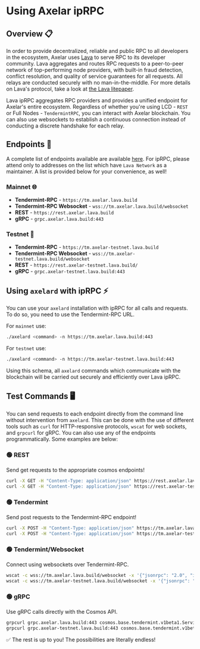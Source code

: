 # Using Axelar ipRPC

## Overview 📋

In order to provide decentralized, reliable and public RPC to all developers in the ecosystem, Axelar uses [Lava](https://www.lavanet.xyz/?utm_source=axelar-iprpc-dev-tutorial&utm_medium=axelar-docs&utm_campaign=axelar-iprpc-dev) to serve RPC to its developer community. Lava aggregates and routes RPC requests to a peer-to-peer network of top-performing node providers, with built-in fraud detection, conflict resolution, and quality of service guarantees for all requests. All relays are conducted securely with no man-in-the-middle. For more details on Lava's protocol, take a look at [the Lava litepaper](https://litepaper.lavanet.xyz/?utm_source=axelar-iprpc-dev-tutorial&utm_medium=axelar-docs&utm_campaign=axelar-iprc-dev).

Lava ipRPC aggregates RPC providers and provides a unified endpoint for Axelar's entire ecosystem. Regardless of whether you're using LCD - `REST` or Full Nodes - `TendermintRPC`, you can interact with Axelar blockchain. You can also use websockets to establish a continuous connection instead of conducting a discrete handshake for each relay.

## Endpoints 🔗

A complete list of endpoints available are available [here](https://docs.lavanet.xyz/). For ipRPC, please attend only to addresses on the list which have `Lava Network` as a maintainer. A list is provided below for your convenience, as well!

### Mainnet 🌐

- **Tendermint-RPC** - `https://tm.axelar.lava.build`
- **Tendermint-RPC Websocket** - `wss://tm.axelar.lava.build/websocket`
- **REST** - `https://rest.axelar.lava.build`
- **gRPC** - `grpc.axelar.lava.build:443`

### Testnet 🧪

- **Tendermint-RPC** - `https://tm.axelar-testnet.lava.build`
- **Tendermint-RPC Websocket** - `wss://tm.axelar-testnet.lava.build/websocket`
- **REST** - `https://rest.axelar-testnet.lava.build/`
- **gRPC** - `grpc.axelar-testnet.lava.build:443`

## Using `axelard` with ipRPC ⚡

You can use your `axelard` installation with ipRPC for all calls and requests. To do so, you need to use the Tendermint-RPC URL.

For `mainnet` use:

```bash
./axelard <command> -n https://tm.axelar.lava.build:443
```

For `testnet` use:

```bash
./axelard <command> -n https://tm.axelar-testnet.lava.build:443
```

Using this schema, all `axelard` commands which communicate with the blockchain will be carried out securely and efficiently over Lava ipRPC.

## Test Commands 🖥️

You can send requests to each endpoint directly from the command line without intervention from `axelard`. This can be done with the use of different tools such as `curl` for HTTP-responsive protocols, `wscat` for web sockets, and `grpcurl` for gRPC. You can also use any of the endpoints programmatically. Some examples are below:

### 🟢 REST

Send get requests to the appropriate cosmos endpoints!

```bash
curl -X GET -H "Content-Type: application/json" https://rest.axelar.lava.build/cosmos/base/tendermint/v1beta1/blocks/latest
curl -X GET -H "Content-Type: application/json" https://rest.axelar-testnet.lava.build/cosmos/base/tendermint/v1beta1/blocks/latest
```

### 🟢 Tendermint

Send post requests to the Tendermint-RPC endpoint!

```bash
curl -X POST -H "Content-Type: application/json" https://tm.axelar.lava.build --data '{"jsonrpc": "2.0", "id": 1, "method": "status", "params": []}'
curl -X POST -H "Content-Type: application/json" https://tm.axelar-testnet.lava.build --data '{"jsonrpc": "2.0", "id": 1, "method": "status", "params": []}'
```

### 🟢 Tendermint/Websocket

Connect using websockets over Tendermint-RPC.

```bash
wscat -c wss://tm.axelar.lava.build/websocket -x '{"jsonrpc": "2.0", "id": 1, "method": "status", "params": []}'
wscat -c wss://tm.axelar-testnet.lava.build/websocket -x '{"jsonrpc": "2.0", "id": 1, "method": "status", "params": []}'
```

### 🟢 gRPC

Use gRPC calls directly with the Cosmos API.

```bash
grpcurl grpc.axelar.lava.build:443 cosmos.base.tendermint.v1beta1.Service/GetLatestBlock
grpcurl grpc.axelar-testnet.lava.build:443 cosmos.base.tendermint.v1beta1.Service/GetLatestBlock
```

✅ The rest is up to you! The possibilities are literally endless!
